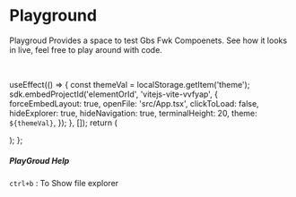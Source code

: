 # Playground

Playgroud Provides a space to test Gbs Fwk Compoenets. See how it looks in live, feel free to play around with code.

<br />


  useEffect(() => {
    const themeVal = localStorage.getItem('theme');
    sdk.embedProjectId('elementOrId', 'vitejs-vite-vvfyap', {
      forceEmbedLayout: true,
      openFile: 'src/App.tsx',
      clickToLoad: false,
      hideExplorer: true,
      hideNavigation: true,
      terminalHeight: 20,
      theme: `${themeVal}`,
    });
  }, []);
  return (
    <div>
      <div id="elementOrId" className={styles.elementOrId}></div>
    </div>
  );
};

<GridLive />

##### PlayGroud Help

`ctrl+b` : To Show file explorer
